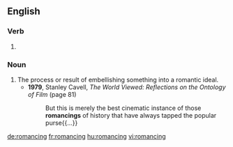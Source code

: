 ==English==

===Verb===
{{head|en}}

# {{present participle of|romance|lang=en}}

===Noun===
{{en-noun}}

# The process or result of embellishing something into a romantic ideal.
#* '''1979''', Stanley Cavell, ''The World Viewed: Reflections on the Ontology of Film'' (page 81)
#*: But this is merely the best cinematic instance of those '''romancings''' of history that have always tapped the popular purse{{...}}

[[de:romancing]]
[[fr:romancing]]
[[hu:romancing]]
[[vi:romancing]]